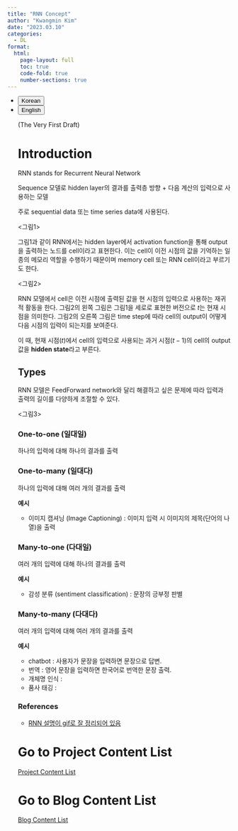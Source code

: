 ```yaml
---
title: "RNN Concept"
author: "Kwangmin Kim"
date: "2023.03.10"
categories: 
  - DL
format: 
  html:
    page-layout: full
    toc: true
    code-fold: true
    number-sections: true
---
```



<ul class="nav nav-pills" id="language-tab" role="tablist">
  <li class="nav-item" role="presentation">
    <button class="nav-link active" id="Korean-tab" data-bs-toggle="tab" data-bs-target="#Korean" type="button" role="tab" aria-controls="Korean" aria-selected="true">Korean</button>
  </li>
  <li class="nav-item" role="presentation">
    <button class="nav-link" id="English-tab" data-bs-toggle="tab" data-bs-target="#English" type="button" role="tab" aria-controls="knitr" aria-selected="false">English</button>
  </li>

<div class="tab-content" id="language-tabcontent">

<div class="tab-pane fade  show active" id="Korean" role="tabpanel" aria-labelledby="Korean-tab">

::: {#Korean .tab-pane .fade .show .active role="tabpanel" aria-labelledby="Korean-tab"}

(The Very First Draft)

# Introduction

RNN stands for Recurrent Neural Network

Sequence 모델로 hidden layer의 결과를 출력층 방향 + 다음 계산의 입력으로 사용하는 모델

주로 sequential data 또는 time series data에 사용된다.

<그림1>

그림1과 같이 RNN에서는 hidden layer에서 activation function을 통해 output을 출력하는 노드를 cell이라고 표현한다. 이는 cell이 이전 시점의 값을 기억하는 일종의 메모리 역할을 수행하기 때문이며 memory cell 또는 RNN cell이라고 부르기도 한다.

<그림2>

RNN 모델에서 cell은 이전 시점에 출력된 값을 현 시점의 입력으로 사용하는 재귀적 활동을 한다. 그림2의 왼쪽 그림은 그림1을 세로로 표현한 버전으로 $t$는 현재 시점을 의미한다. 그림2의 오른쪽 그림은 time step에 따라 cell의 output이 어떻게 다음 시점의 입력이 되는지를 보여준다. 

이 때, 현재 시점($t$)에서 cell의 입력으로 사용되는 과거 시점($t-1$)의 cell의 output 값을 **hidden state**라고 부른다.

## Types

RNN 모델은 FeedForward network와 달리 해결하고 싶은 문제에 따라 입력과 출력의 길이를 다양하게 조절할 수 있다.

<그림3>

### One-to-one (일대일)

하나의 입력에 대해 하나의 결과를 출력

### One-to-many (일대다)

하나의 입력에 대해 여러 개의 결과를 출력

**예시**

- 이미지 캡셔닝 (Image Captioning) : 이미지 입력 시 이미지의 제목(단어의 나열)을 출력

### Many-to-one (다대일)

여러 개의 입력에 대해 하나의 결과를 출력

**예시**

- 감성 분류 (sentiment classification) : 문장의 긍부정 판별

### Many-to-many (다대다)

여러 개의 입력에 대해 여러 개의 결과를 출력

**예시** 

- chatbot : 사용자가 문장을 입력하면 문장으로 답변.
- 번역 : 영어 문장을 입력하면 한국어로 번역한 문장 출력.
- 개체명 인식 :
- 품사 태깅 :


### References

- [RNN 설명이 gif로 잘 정리되어 있음 ](https://www.simplilearn.com/tutorials/deep-learning-tutorial/rnn)


:::
</div>

<div class="tab-pane fade" id="English" role="tabpanel" aria-labelledby="English-tab">

::: {#English .tab-pane .fade role="tabpanel" aria-labelledby="English-tab"}

:::


</div>


# Go to Project Content List

[Project Content List](./docs/projects/index.qmd)

# Go to Blog Content List

[Blog Content List](../../content_list.qmd)

